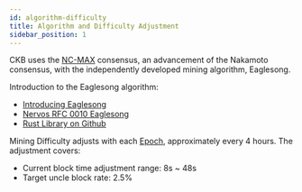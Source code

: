 ```yaml
---
id: algorithm-difficulty
title: Algorithm and Difficulty Adjustment
sidebar_position: 1
---
```


CKB uses the [NC-MAX](https://eprint.iacr.org/2020/1101) consensus, an advancement of the Nakamoto consensus, with the independently developed mining algorithm, Eaglesong.

Introduction to the Eaglesong algorithm:

- [Introducing Eaglesong](https://medium.com/nervosnetwork/the-proof-of-work-function-of-nervos-ckb-3cc8364464d9)
- [Nervos RFC 0010 Eaglesong](https://github.com/nervosnetwork/rfcs/blob/master/rfcs/0010-eaglesong/0010-eaglesong.md)
- [Rust Library on Github](https://github.com/nervosnetwork/eaglesong)

Mining Difficulty adjusts with each [Epoch](https://docs.nervos.org/docs/concepts/glossary#epoch), approximately every 4 hours. The adjustment covers:

- Current block time adjustment range: 8s ~ 48s
- Target uncle block rate: 2.5%
